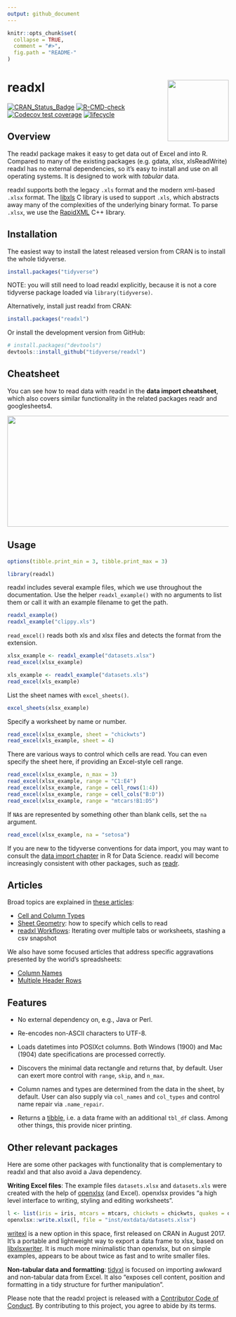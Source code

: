 ```yaml
---
output: github_document
---
```


<!-- README.md is generated from README.Rmd. Please edit that file -->

```r
knitr::opts_chunk$set(
  collapse = TRUE,
  comment = "#>",
  fig.path = "README-"
)
```

# readxl <img src='man/figures/logo.png' align="right" height="139" />

<!-- badges: start -->
[![CRAN_Status_Badge](https://www.r-pkg.org/badges/version/readxl)](https://cran.r-project.org/package=readxl)
[![R-CMD-check](https://github.com/tidyverse/readxl/actions/workflows/R-CMD-check.yaml/badge.svg)](https://github.com/tidyverse/readxl/actions/workflows/R-CMD-check.yaml)
[![Codecov test coverage](https://codecov.io/gh/tidyverse/readxl/branch/main/graph/badge.svg)](https://codecov.io/gh/tidyverse/readxl?branch=main)
[![lifecycle](https://img.shields.io/badge/lifecycle-stable-brightgreen.svg)](https://www.tidyverse.org/lifecycle/#stable)
<!-- badges: end -->

## Overview

The readxl package makes it easy to get data out of Excel and into R. Compared to many of the existing packages (e.g. gdata, xlsx, xlsReadWrite) readxl has no external dependencies, so it's easy to install and use on all operating systems.  It is designed to work with _tabular_ data.

readxl supports both the legacy `.xls` format and the modern xml-based `.xlsx` format. The [libxls](https://github.com/evanmiller/libxls) C library is used to support `.xls`, which abstracts away many of the complexities of the underlying binary format. To parse `.xlsx`, we use the [RapidXML](http://rapidxml.sourceforge.net) C++ library.

## Installation

The easiest way to install the latest released version from CRAN is to install the whole tidyverse.

```r
install.packages("tidyverse")
```

NOTE: you will still need to load readxl explicitly, because it is not a core tidyverse package loaded via `library(tidyverse)`.

Alternatively, install just readxl from CRAN:

```r
install.packages("readxl")
```

Or install the development version from GitHub:
 
```r
# install.packages("devtools")
devtools::install_github("tidyverse/readxl")
```

## Cheatsheet

You can see how to read data with readxl in the **data import cheatsheet**, which also covers similar functionality in the related packages readr and googlesheets4.

<a href="https://github.com/rstudio/cheatsheets/blob/main/data-import.pdf"><img src="https://raw.githubusercontent.com/rstudio/cheatsheets/main/pngs/thumbnails/data-import-cheatsheet-thumbs.png" width="630" height="252"/></a>

## Usage

```r
options(tibble.print_min = 3, tibble.print_max = 3)
```

```r
library(readxl)
```

readxl includes several example files, which we use throughout the documentation. Use the helper `readxl_example()` with no arguments to list them or call it with an example filename to get the path.

```r
readxl_example()
readxl_example("clippy.xls")
```

`read_excel()` reads both xls and xlsx files and detects the format from the extension.

```r
xlsx_example <- readxl_example("datasets.xlsx")
read_excel(xlsx_example)

xls_example <- readxl_example("datasets.xls")
read_excel(xls_example)
```

List the sheet names with `excel_sheets()`.

```r
excel_sheets(xlsx_example)
```

Specify a worksheet by name or number.

```r
read_excel(xlsx_example, sheet = "chickwts")
read_excel(xls_example, sheet = 4)
```

There are various ways to control which cells are read. You can even specify the sheet here, if providing an Excel-style cell range.

```r
read_excel(xlsx_example, n_max = 3)
read_excel(xlsx_example, range = "C1:E4")
read_excel(xlsx_example, range = cell_rows(1:4))
read_excel(xlsx_example, range = cell_cols("B:D"))
read_excel(xlsx_example, range = "mtcars!B1:D5")
```

If `NA`s are represented by something other than blank cells, set the `na` argument.

```r
read_excel(xlsx_example, na = "setosa")
```

If you are new to the tidyverse conventions for data import, you may want to consult the [data import chapter](http://r4ds.had.co.nz/data-import.html) in R for Data Science. readxl will become increasingly consistent with other packages, such as [readr](http://readr.tidyverse.org).

## Articles

Broad topics are explained in [these articles](https://readxl.tidyverse.org/articles/index.html):

  * [Cell and Column Types](https://readxl.tidyverse.org/articles/cell-and-column-types.html)
  * [Sheet Geometry](https://readxl.tidyverse.org/articles/sheet-geometry.html): how to specify which cells to read
  * [readxl Workflows](https://readxl.tidyverse.org/articles/articles/readxl-workflows.html): Iterating over multiple tabs or worksheets, stashing a csv snapshot

We also have some focused articles that address specific aggravations presented by the world's spreadsheets:

  * [Column Names](https://readxl.tidyverse.org/articles/articles/column-names.html)
  * [Multiple Header Rows](https://readxl.tidyverse.org/articles/articles/multiple-header-rows.html)

## Features

* No external dependency on, e.g., Java or Perl.

* Re-encodes non-ASCII characters to UTF-8.

* Loads datetimes into POSIXct columns. Both Windows (1900) and Mac (1904) 
  date specifications are processed correctly.

* Discovers the minimal data rectangle and returns that, by default. User can exert more control with `range`, `skip`, and `n_max`.

* Column names and types are determined from the data in the sheet, by default. User can also supply via `col_names` and `col_types` and control name repair via `.name_repair`.

* Returns a [tibble](http://tibble.tidyverse.org/reference/tibble.html), i.e. a data frame with an additional `tbl_df` class. Among other things, this provide nicer printing.

## Other relevant packages

Here are some other packages with functionality that is complementary to readxl and that also avoid a Java dependency.

__Writing Excel files__: The example files `datasets.xlsx` and `datasets.xls` were created with the help of [openxlsx](https://CRAN.R-project.org/package=openxlsx) (and Excel). openxlsx provides "a high level interface to writing, styling and editing worksheets".

```r
l <- list(iris = iris, mtcars = mtcars, chickwts = chickwts, quakes = quakes)
openxlsx::write.xlsx(l, file = "inst/extdata/datasets.xlsx")
```

[writexl](https://cran.r-project.org/package=writexl) is a new option in this space, first released on CRAN in August 2017. It's a portable and lightweight way to export a data frame to xlsx, based on [libxlsxwriter](https://github.com/jmcnamara/libxlsxwriter). It is much more minimalistic than openxlsx, but on simple examples, appears to be about twice as fast and to write smaller files.

__Non-tabular data and formatting__: [tidyxl](https://cran.r-project.org/package=tidyxl) is focused on importing awkward and non-tabular data from Excel. It also "exposes cell content, position and formatting in a tidy structure for further manipulation".

Please note that the readxl project is released with a [Contributor Code of Conduct](.github/CODE_OF_CONDUCT.md). By contributing to this project, you agree to abide by its terms.
